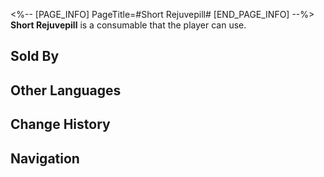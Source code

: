<%-- [PAGE_INFO]
PageTitle=#Short Rejuvepill#
[END_PAGE_INFO] --%>
{{Consumable Infobox
|id          = 408207
|image       = Item Short Rejuvepill.png{{subst:void|<!--$UPLOAD:<<SpriteOutput/ItemFigures/408207.png>-<Item Short Rejuvepill.png>-<Consumable Icons>>-->}}
|type        = Restorative Consumables
|rarity      = 1
|effect      = Upon use, immediately heals one ally for 1 HP.
|description = A simple remedy made by grinding mountain devil mint, white-hair ivy extract, and droppings from blue-winged squirrels into powder, then kneading them with honey to form pills. It can't cure all ailments, but it is considered to be better than nothing.
|effectType  = 
|effectType2 = 
|effectType3 = 
|recipe      = 
|source1     = [[Yongren's Medicine Stand]]
|source2     = 
|source3     = 
}}
{{Description|''"Quick, take this medicine, or your wound will have healed on its own."''}}
'''Short Rejuvepill''' is a consumable that the player can use.

==Sold By==
{{Shop Availability}}

==Other Languages==
{{Other Languages
|en   = Short Rejuvepill
|zhs  = 小还丹
|zht  = 小還丹
|ja   = 小還丹
|ko   = 소환단
|es   = Píldora rejuvenecedora pequeña
|fr   = Petite pilule de réjuvénation
|ru   = Мини-пилюля возвращения
|th   = Short Rejuvepill
|vi   = Tiểu Hoàn Đan
|de   = Kleine Verjüngungspille
|id   = Short Rejuvepill
|pt   = Pílula de Rejuvenescimento Pequena
}}

==Change History==
{{Change History|1.3}}

==Navigation==
{{Consumable Navbox}}